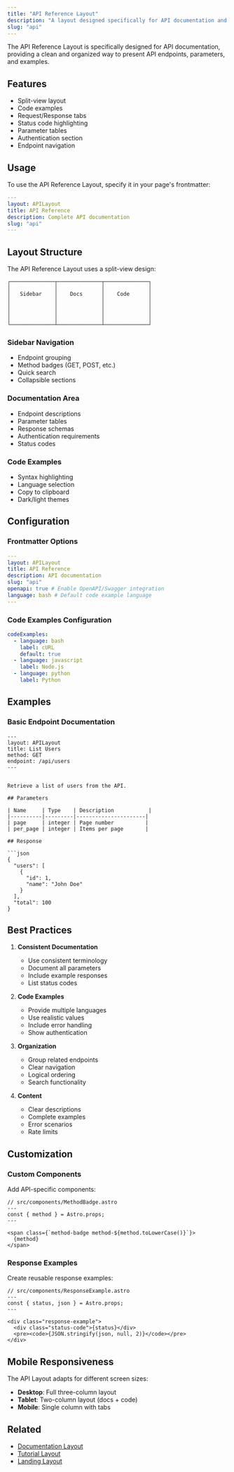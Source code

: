 ```yaml
---
title: "API Reference Layout"
description: "A layout designed specifically for API documentation and reference guides."
slug: "api"
---
```



The API Reference Layout is specifically designed for API documentation, providing a clean and organized way to present API endpoints, parameters, and examples.

## Features

- Split-view layout
- Code examples
- Request/Response tabs
- Status code highlighting
- Parameter tables
- Authentication section
- Endpoint navigation

## Usage

To use the API Reference Layout, specify it in your page's frontmatter:

```yaml
---
layout: APILayout
title: API Reference
description: Complete API documentation
slug: "api"
---
```

## Layout Structure

The API Reference Layout uses a split-view design:

```
┌──────────────┬──────────────┬──────────────┐
│              │              │              │
│   Sidebar    │    Docs      │    Code      │
│              │              │              │
│              │              │              │
│              │              │              │
│              │              │              │
└──────────────┴──────────────┴──────────────┘
```

### Sidebar Navigation

- Endpoint grouping
- Method badges (GET, POST, etc.)
- Quick search
- Collapsible sections

### Documentation Area

- Endpoint descriptions
- Parameter tables
- Response schemas
- Authentication requirements
- Status codes

### Code Examples

- Syntax highlighting
- Language selection
- Copy to clipboard
- Dark/light themes

## Configuration

### Frontmatter Options

```yaml
---
layout: APILayout
title: API Reference
description: API documentation
slug: "api"
openapi: true # Enable OpenAPI/Swagger integration
language: bash # Default code example language
---
```

### Code Examples Configuration

```yaml
codeExamples:
  - language: bash
    label: cURL
    default: true
  - language: javascript
    label: Node.js
  - language: python
    label: Python
```

## Examples

### Basic Endpoint Documentation

```mdx
---
layout: APILayout
title: List Users
method: GET
endpoint: /api/users
---


Retrieve a list of users from the API.

## Parameters

| Name     | Type    | Description           |
|----------|---------|----------------------|
| page     | integer | Page number          |
| per_page | integer | Items per page       |

## Response

```json
{
  "users": [
    {
      "id": 1,
      "name": "John Doe"
    }
  ],
  "total": 100
}
```

## Best Practices

1. **Consistent Documentation**
   - Use consistent terminology
   - Document all parameters
   - Include example responses
   - List status codes

2. **Code Examples**
   - Provide multiple languages
   - Use realistic values
   - Include error handling
   - Show authentication

3. **Organization**
   - Group related endpoints
   - Clear navigation
   - Logical ordering
   - Search functionality

4. **Content**
   - Clear descriptions
   - Complete examples
   - Error scenarios
   - Rate limits

## Customization

### Custom Components

Add API-specific components:

```astro
// src/components/MethodBadge.astro
---
const { method } = Astro.props;
---

<span class={`method-badge method-${method.toLowerCase()}`}>
  {method}
</span>
```

### Response Examples

Create reusable response examples:

```astro
// src/components/ResponseExample.astro
---
const { status, json } = Astro.props;
---

<div class="response-example">
  <div class="status-code">{status}</div>
  <pre><code>{JSON.stringify(json, null, 2)}</code></pre>
</div>
```

## Mobile Responsiveness

The API Layout adapts for different screen sizes:

- **Desktop**: Full three-column layout
- **Tablet**: Two-column layout (docs + code)
- **Mobile**: Single column with tabs

## Related

- [Documentation Layout](/docs/layouts/documentation)
- [Tutorial Layout](/docs/layouts/tutorial)
- [Landing Layout](/docs/layouts/landing)